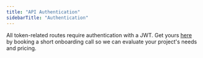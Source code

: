 ```yaml
---
title: "API Authentication"
sidebarTitle: "Authentication"
---
```


All token-related routes require authentication with a JWT. Get yours
[here](https://calendly.com/symmtry/chat) by booking a short onboarding call
so we can evaluate your project's needs and pricing.
